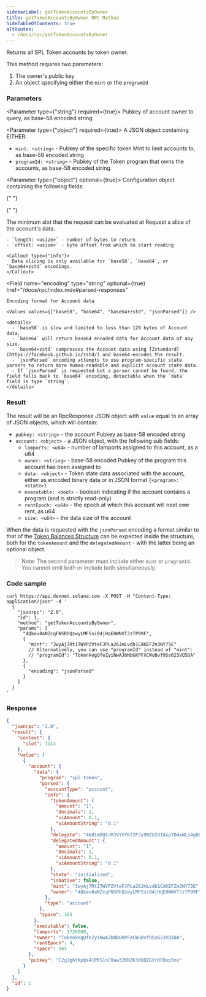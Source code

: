 ```yaml
---
sidebarLabel: getTokenAccountsByOwner
title: getTokenAccountsByOwner RPC Method
hideTableOfContents: true
altRoutes:
  - /docs/rpc/getTokenAccountsByOwner
---
```


Returns all SPL Token accounts by token owner.

This method requires two parameters:

1. The owner's public key
2. An object specifying either the `mint` or the `programId`

<DocSideBySide>
<DocLeftSide>

### Parameters

<Parameter type={"string"} required={true}>
  Pubkey of account owner to query, as base-58 encoded string
</Parameter>

<Parameter type={"object"} required={true}>
  A JSON object containing EITHER:
  - `mint: <string>` - Pubkey of the specific token Mint to limit accounts to, as base-58 encoded string
  - `programId: <string>` - Pubkey of the Token program that owns the accounts, as base-58 encoded string
</Parameter>

<Parameter type={"object"} optional={true}>
  Configuration object containing the following fields:

{" "}

<Field
  name="commitment"
  type="string"
  optional={true}
  href="/docs/rpc/index.mdx#configuring-state-commitment"
/>

{" "}

<Field name="minContextSlot" type="number" optional={true}>
  The minimum slot that the request can be evaluated at
</Field>

  <Field name="dataSlice" type="object" optional={true}>
    Request a slice of the account's data.

    - `length: <usize>` - number of bytes to return
    - `offset: <usize>` - byte offset from which to start reading

    <Callout type={"info"}>
      Data slicing is only available for `base58`, `base64`, or `base64+zstd` encodings.
    </Callout>

  </Field>

  <Field 
    name="encoding"
    type="string"
    optional={true}
    href="/docs/rpc/index.mdx#parsed-responses"
  >
    Encoding format for Account data

    <Values values={["base58", "base64", "base64+zstd", "jsonParsed"]} />

    <details>
      - `base58` is slow and limited to less than 129 bytes of Account data.
      - `base64` will return base64 encoded data for Account data of any size.
      - `base64+zstd` compresses the Account data using [Zstandard](https://facebook.github.io/zstd/) and base64-encodes the result.
      - `jsonParsed` encoding attempts to use program-specific state parsers to return more human-readable and explicit account state data.
      - If `jsonParsed` is requested but a parser cannot be found, the field falls back to `base64` encoding, detectable when the `data` field is type `string`.
    </details>

  </Field>
</Parameter>

### Result

The result will be an RpcResponse JSON object with `value` equal to an array of
JSON objects, which will contain:

- `pubkey: <string>` - the account Pubkey as base-58 encoded string
- `account: <object>` - a JSON object, with the following sub fields:
  - `lamports: <u64>` - number of lamports assigned to this account, as a u64
  - `owner: <string>` - base-58 encoded Pubkey of the program this account has
    been assigned to
  - `data: <object>` - Token state data associated with the account, either as
    encoded binary data or in JSON format `{<program>: <state>}`
  - `executable: <bool>` - boolean indicating if the account contains a program
    (and is strictly read-only)
  - `rentEpoch: <u64>` - the epoch at which this account will next owe rent, as
    u64
  - `size: <u64>` - the data size of the account

When the data is requested with the `jsonParsed` encoding a format similar to
that of the [Token Balances Structure](/docs/rpc/json-structures#token-balances)
can be expected inside the structure, both for the `tokenAmount` and the
`delegatedAmount` - with the latter being an optional object.

> Note: The second parameter must include either `mint` or `programId`. You
> cannot omit both or include both simultaneously.

</DocLeftSide>

<DocRightSide>

### Code sample

```shell
curl https://api.devnet.solana.com -X POST -H "Content-Type: application/json" -d '
  {
    "jsonrpc": "2.0",
    "id": 1,
    "method": "getTokenAccountsByOwner",
    "params": [
      "4Qkev8aNZcqFNSRhQzwyLMFSsi94jHqE8WNVTJzTP99F",
      {
        "mint": "3wyAj7Rt1TWVPZVteFJPLa26JmLvdb1CAKEFZm3NY75E"
        // Alternatively, you can use "programId" instead of "mint":
        // "programId": "TokenkegQfeZyiNwAJbNbGKPFXCWuBvf9Ss623VQ5DA"
      },
      {
        "encoding": "jsonParsed"
      }
    ]
  }
'
```

### Response

```json
{
  "jsonrpc": "2.0",
  "result": {
    "context": {
      "slot": 1114
    },
    "value": [
      {
        "account": {
          "data": {
            "program": "spl-token",
            "parsed": {
              "accountType": "account",
              "info": {
                "tokenAmount": {
                  "amount": "1",
                  "decimals": 1,
                  "uiAmount": 0.1,
                  "uiAmountString": "0.1"
                },
                "delegate": "4Nd1mBQtrMJVYVfKf2PJy9NZUZdTAsp7D4xWLs4gDB4T",
                "delegatedAmount": {
                  "amount": "1",
                  "decimals": 1,
                  "uiAmount": 0.1,
                  "uiAmountString": "0.1"
                },
                "state": "initialized",
                "isNative": false,
                "mint": "3wyAj7Rt1TWVPZVteFJPLa26JmLvdb1CAKEFZm3NY75E",
                "owner": "4Qkev8aNZcqFNSRhQzwyLMFSsi94jHqE8WNVTJzTP99F"
              },
              "type": "account"
            },
            "space": 165
          },
          "executable": false,
          "lamports": 1726080,
          "owner": "TokenkegQfeZyiNwAJbNbGKPFXCWuBvf9Ss623VQ5DA",
          "rentEpoch": 4,
          "space": 165
        },
        "pubkey": "C2gJg6tKpQs41PRS1nC8aw3ZKNZK3HQQZGVrDFDup5nx"
      }
    ]
  },
  "id": 1
}
```

</DocRightSide>
</DocSideBySide>
